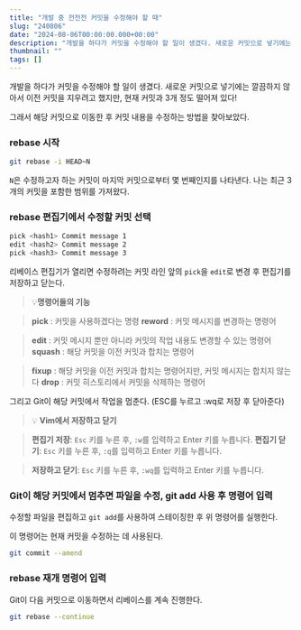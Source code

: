 ```yaml
---
title: "개발 중 전전전 커밋을 수정해야 할 때"
slug: "240806"
date: "2024-08-06T00:00:00.000+00:00"
description: "개발을 하다가 커밋을 수정해야 할 일이 생겼다. 새로운 커밋으로 넣기에는 깔끔하지 않아서 이전 커밋을 지우려고 했지만, 현재 커밋과 3개 정도 떨어져 있다! 그래서 해당 커밋으로 이동한 후 커밋 내용을 수정하는 방법을 찾아보았다."
thumbnail: ""
tags: []
---
```


개발을 하다가 커밋을 수정해야 할 일이 생겼다. 새로운 커밋으로 넣기에는 깔끔하지 않아서 이전 커밋을 지우려고 했지만, 현재 커밋과 3개 정도 떨어져 있다!

그래서 해당 커밋으로 이동한 후 커밋 내용을 수정하는 방법을 찾아보았다.

### rebase 시작

```bash
git rebase -i HEAD~N
```

`N`은 수정하고자 하는 커밋이 마지막 커밋으로부터 몇 번째인지를 나타낸다. 나는 최근 3개의 커밋을 포함한 범위를 가져왔다.

### **rebase 편집기에서 수정할 커밋 선택**

```bash
pick <hash1> Commit message 1
edit <hash2> Commit message 2
pick <hash3> Commit message 3
```

리베이스 편집기가 열리면 수정하려는 커밋 라인 앞의 `pick`을 `edit`로 변경 후 편집기를 저장하고 닫는다.

> 💡**명령어들의 기능**

>

> **pick** : 커밋을 사용하겠다는 명령
> **reword** : 커밋 메시지를 변경하는 명령어

> **edit** : 커밋 메시지 뿐만 아니라 커밋의 작업 내용도 변경할 수 있는 명령어
> **squash** : 해당 커밋을 이전 커밋과 합치는 명령어

> **fixup** : 해당 커밋을 이전 커밋과 합치는 명령어지만, 커밋 메시지는 합치지 않는다
> **drop** : 커밋 히스토리에서 커밋을 삭제하는 명령어

그리고 Git이 해당 커밋에서 작업을 멈춘다. (ESC를 누르고 :wq로 저장 후 닫아준다)

> 💡 **Vim에서 저장하고 닫기**

>

> **편집기 저장**: `Esc` 키를 누른 후, `:w`를 입력하고 Enter 키를 누릅니다.
> **편집기 닫기**: `Esc` 키를 누른 후, `:q`를 입력하고 Enter 키를 누릅니다.

> **저장하고 닫기**: `Esc` 키를 누른 후, `:wq`를 입력하고 Enter 키를 누릅니다.

### Git이 해당 커밋에서 멈추면 파일을 수정, git add 사용 후 명령어 입력

수정할 파일을 편집하고 `git add`를 사용하여 스테이징한 후 위 명령어를 실행한다.

이 명령어는 현재 커밋을 수정하는 데 사용된다.

```bash
git commit --amend
```

### rebase 재개 명령어 입력

Git이 다음 커밋으로 이동하면서 리베이스를 계속 진행한다.

```bash
git rebase --continue
```